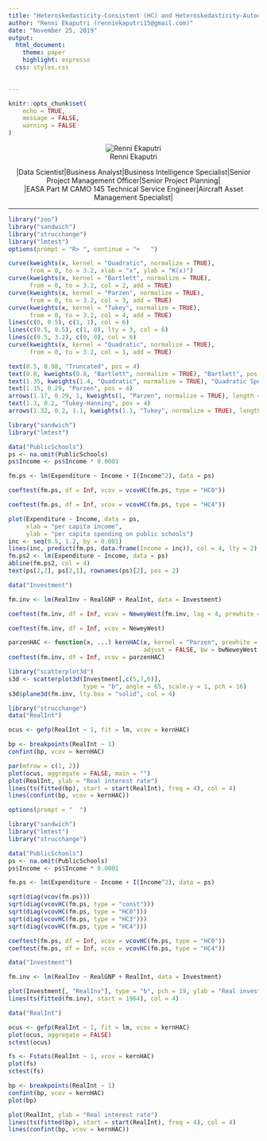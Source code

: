 ```yaml
---
title: "Heteroskedasticity-Consistent (HC) and Heteroskedasticity-Autocorrelation Consistent (HAC) on Econometric Case"
author: "Renni Ekaputri (renniekaputri15@gmail.com)"
date: "November 25, 2019"
output:
  html_document:
    theme: paper
    highlight: espresso
  css: styles.css
    

---
```



```r
knitr::opts_chunk$set(
	echo = TRUE,
	message = FALSE,
	warning = FALSE
)
```


<style type="text/css">
.main-container {
  max-width: 1700px;
  margin-left: 50px;
  margin-right: 40px;
}
</style>


<center>
![Renni Ekaputri](C:/Users/Test/Documents/renni/renni_cv/myproject_renniekaputri/1/renni_grayscale.jpg)
</center>

<center>
|Data Scientist|Business Analyst|Business Intelligence Specialist|Senior Project Management Officer|Senior Project Planning|
</center>


<center>
|EASA Part M CAMO 145 Technical Service Engineer|Aircraft Asset Management Specialist|
</center>
---


```r
library("zoo")
library("sandwich")
library("strucchange")
library("lmtest")
options(prompt = "R> ", continue = "+   ")
```


```r

curve(kweights(x, kernel = "Quadratic", normalize = TRUE),
      from = 0, to = 3.2, xlab = "x", ylab = "K(x)")
curve(kweights(x, kernel = "Bartlett", normalize = TRUE),
      from = 0, to = 3.2, col = 2, add = TRUE)
curve(kweights(x, kernel = "Parzen", normalize = TRUE),
      from = 0, to = 3.2, col = 3, add = TRUE)
curve(kweights(x, kernel = "Tukey", normalize = TRUE),
      from = 0, to = 3.2, col = 4, add = TRUE)
lines(c(0, 0.5), c(1, 1), col = 6)
lines(c(0.5, 0.5), c(1, 0), lty = 3, col = 6)
lines(c(0.5, 3.2), c(0, 0), col = 6)
curve(kweights(x, kernel = "Quadratic", normalize = TRUE),
      from = 0, to = 3.2, col = 1, add = TRUE)

text(0.5, 0.98, "Truncated", pos = 4)
text(0.8, kweights(0.8, "Bartlett", normalize = TRUE), "Bartlett", pos = 4)
text(1.35, kweights(1.4, "Quadratic", normalize = TRUE), "Quadratic Spectral", pos = 2)
text(1.15, 0.29, "Parzen", pos = 4)
arrows(1.17, 0.29, 1, kweights(1, "Parzen", normalize = TRUE), length = 0.1)
text(1.3, 0.2, "Tukey-Hanning", pos = 4)
arrows(1.32, 0.2, 1.1, kweights(1.1, "Tukey", normalize = TRUE), length = 0.1)
```

```r

library("sandwich")
library("lmtest")
```

```r

data("PublicSchools")
ps <- na.omit(PublicSchools)
ps$Income <- ps$Income * 0.0001
```

```r

fm.ps <- lm(Expenditure ~ Income + I(Income^2), data = ps)
```

```r

coeftest(fm.ps, df = Inf, vcov = vcovHC(fm.ps, type = "HC0"))
```

```r

coeftest(fm.ps, df = Inf, vcov = vcovHC(fm.ps, type = "HC4"))
```

```r

plot(Expenditure ~ Income, data = ps,
     xlab = "per capita income",
     ylab = "per capita spending on public schools")
inc <- seq(0.5, 1.2, by = 0.001)
lines(inc, predict(fm.ps, data.frame(Income = inc)), col = 4, lty = 2)
fm.ps2 <- lm(Expenditure ~ Income, data = ps)
abline(fm.ps2, col = 4)
text(ps[2,2], ps[2,1], rownames(ps)[2], pos = 2)
```

```r

data("Investment")
```

```r

fm.inv <- lm(RealInv ~ RealGNP + RealInt, data = Investment)
```

```r

coeftest(fm.inv, df = Inf, vcov = NeweyWest(fm.inv, lag = 4, prewhite = FALSE))
```

```r

coeftest(fm.inv, df = Inf, vcov = NeweyWest)
```

```r

parzenHAC <- function(x, ...) kernHAC(x, kernel = "Parzen", prewhite = 2,
                                      adjust = FALSE, bw = bwNeweyWest, ...)
coeftest(fm.inv, df = Inf, vcov = parzenHAC)
```

```r

library("scatterplot3d")
s3d <- scatterplot3d(Investment[,c(5,7,6)],
                     type = "b", angle = 65, scale.y = 1, pch = 16)
s3d$plane3d(fm.inv, lty.box = "solid", col = 4)
```

```r

library("strucchange")
data("RealInt")
```

```r

ocus <- gefp(RealInt ~ 1, fit = lm, vcov = kernHAC)
```

```r

bp <- breakpoints(RealInt ~ 1)
confint(bp, vcov = kernHAC)
```

```r

par(mfrow = c(1, 2))
plot(ocus, aggregate = FALSE, main = "")
plot(RealInt, ylab = "Real interest rate")
lines(ts(fitted(bp), start = start(RealInt), freq = 4), col = 4)
lines(confint(bp, vcov = kernHAC))
```

```r

options(prompt = "  ")
```

```r

library("sandwich")
library("lmtest")
library("strucchange")
```

```r

data("PublicSchools")
ps <- na.omit(PublicSchools)
ps$Income <- ps$Income * 0.0001
```

```r

fm.ps <- lm(Expenditure ~ Income + I(Income^2), data = ps)
```

```r

sqrt(diag(vcov(fm.ps)))
sqrt(diag(vcovHC(fm.ps, type = "const")))
sqrt(diag(vcovHC(fm.ps, type = "HC0")))
sqrt(diag(vcovHC(fm.ps, type = "HC3")))
sqrt(diag(vcovHC(fm.ps, type = "HC4")))
```

```r

coeftest(fm.ps, df = Inf, vcov = vcovHC(fm.ps, type = "HC0"))
coeftest(fm.ps, df = Inf, vcov = vcovHC(fm.ps, type = "HC4"))
```

```r

data("Investment")
```

```r

fm.inv <- lm(RealInv ~ RealGNP + RealInt, data = Investment)
```

```r


plot(Investment[, "RealInv"], type = "b", pch = 19, ylab = "Real investment")
lines(ts(fitted(fm.inv), start = 1964), col = 4)
```

```r

data("RealInt")
```

```r

ocus <- gefp(RealInt ~ 1, fit = lm, vcov = kernHAC)
plot(ocus, aggregate = FALSE)
sctest(ocus)
```

```r

fs <- Fstats(RealInt ~ 1, vcov = kernHAC)
plot(fs)
sctest(fs)
```

```r


bp <- breakpoints(RealInt ~ 1)
confint(bp, vcov = kernHAC)
plot(bp)
```

```r

plot(RealInt, ylab = "Real interest rate")
lines(ts(fitted(bp), start = start(RealInt), freq = 4), col = 4)
lines(confint(bp, vcov = kernHAC))

```
